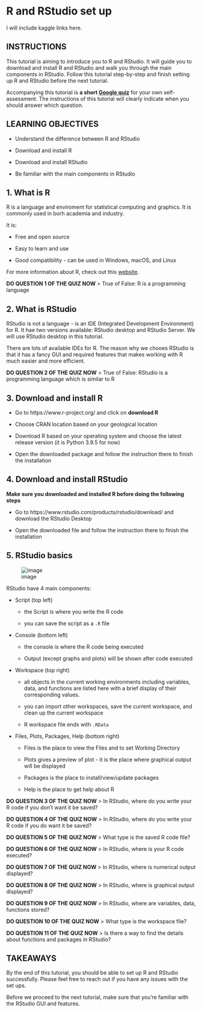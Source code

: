 # R and RStudio set up


I will include kaggle links here.


## INSTRUCTIONS
This tutorial is aiming to introduce you to R and RStudio. It will guide you to download and install R and RStudio and walk you through the main components in RStudio. Follow this tutorial step-by-step and finish setting up R and RStudio before the next tutorial.

Accompanying this tutorial is **a short [Google quiz](https://forms.gle/Xf1AfoGaxhwrWRQ38)** for your own self-assessment. The instructions of this tutorial will clearly indicate when you should answer which question.

## LEARNING OBJECTIVES

* Understand the difference between R and RStudio

* Download and install R

* Download and install RStudio

* Be familiar with the main components in RStudio

## 1. What is R

R is a language and enviroment for statistical computing and graphics. It is commonly used in borh academia and industry. 

It is:

* Free and open source

* Easy to learn and use

* Good compatibility - can be used in Windows, macOS, and Linux

For more information about R, check out this [website](https://www.r-project.org/about.html).

**DO QUESTION 1 OF THE QUIZ NOW**
> True of False: R is a programming language

## 2. What is RStudio

RStudio is not a language - is an IDE (Integrated Development Environment) for R. It hae two versions available: RStudio desktop and RStudio Server. We will use RStudio desktop in this tutorial.

There are lots of available IDEs for R. The reason why we chooes RStudio is that it has a fancy GUI and required features that makes working with R much easier and more efficient. 

**DO QUESTION 2 OF THE QUIZ NOW**
> True of False: RStudio is a programming language which is similar to R

## 3. Download and install R

* Go to https://www.r-project.org/ and click on **download R**

* Choose CRAN location based on your geological location

* Download R based on your operating system and choose the latest release version (it is Python 3.9.5 for now)

* Open the downloaded package and follow the instruction there to finish the installation

## 4. Download and install RStudio

**Make sure you downloaded and installed R before doing the following steps**

* Go to https://www.rstudio.com/products/rstudio/download/ and download the RStudio Desktop

* Open the downloaded file and follow the instruction there to finish the installation

## 5. RStudio basics

![image](https://i.imgur.com/TKTocvu.png)

RStudio have 4 main components:

* Script (top left)

    * the Script is where you write the R code
    
    * you can save the script as a `.R` file
    
* Console (bottom left)

    * the console is where the R code being executed
    
    * Output (except graphs and plots) will be shown after code executed

* Workspace (top right)

    * all objects in the current working environments including variables, data, and functions are listed here with a brief display of their corresponding values.
    
    * you can import other workspaces, save the current workspace, and clean up the current workspace
    
    * R workspace file ends with `.RData`

* Files, Plots, Packages, Help (bottom right)
 
     * Files is the place to view the Files and to set Working Directory
     
     * Plots gives a preview of plot - it is the place where graphical output will be displayed
     
     * Packages is the place to install/view/update packages
     
     * Help is the place to get help about R

**DO QUESTION 3 OF THE QUIZ NOW**
> In RStudio, where do you write your R code if you don't want it be saved? 

**DO QUESTION 4 OF THE QUIZ NOW**
> In RStudio, where do you write your R code if you do want it be saved? 

**DO QUESTION 5 OF THE QUIZ NOW**
> What type is the saved R code file? 

**DO QUESTION 6 OF THE QUIZ NOW**
> In RStudio, where is your R code executed?

**DO QUESTION 7 OF THE QUIZ NOW**
> In RStudio, where is numerical output displayed?

**DO QUESTION 8 OF THE QUIZ NOW**
> In RStudio, where is graphical output displayed?

**DO QUESTION 9 OF THE QUIZ NOW**
> In RStudio, where are variables, data, functions stored?

**DO QUESTION 10 OF THE QUIZ NOW**
> What type is the workspace file? 

**DO QUESTION 11 OF THE QUIZ NOW**
> Is there a way to find the details about functions and packages in RStudio?

## TAKEAWAYS
By the end of this tutorial, you should be able to set up R and RStudio successfully. Please feel free to reach out if you have any issues with the set ups.

Before we proceed to the next tutorial, make sure that you're familiar with the RStudio GUI and features. 

